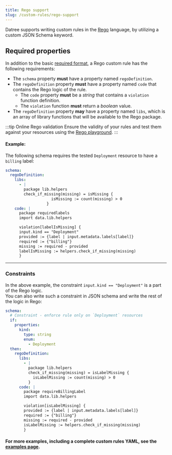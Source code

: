 ```yaml
---
title: Rego support
slug: /custom-rules/rego-support
---
```


Datree supports writing custom rules in the [Rego](https://www.openpolicyagent.org/docs/latest/policy-language/#what-is-rego) language, by utilizing a custom JSON Schema keyword.

## Required properties

In addition to the basic [required format](/custom-rules/custom-rules-overview#rule-format), a Rego custom rule has the following requirements:

- The `schema` property **must** have a property named `regoDefinition`.
- The `regoDefinition` property **must** have a property named `code` that contains the Rego logic of the rule.
  - The `code` property **must** be a _string_ that contains a `violation` function definition.
  - The `violation` function **must** return a _boolean_ value.
- The `regoDefinition` property **may** have a property named `libs`, which is an array of library functions that will be available to the Rego package.

:::tip Online Rego validation
Ensure the validity of your rules and test them against your resources using the [Rego playground](https://play.openpolicyagent.org/).
:::

#### Example:

The following schema requires the tested `Deployment` resource to have a `billing` label:

```yaml
schema:
  regoDefinition:
    libs:
      - |
        package lib.helpers
        check_if_missing(missing) = isMissing {
                    isMissing := count(missing) > 0
                  }
    code: |
      package requiredlabels
      import data.lib.helpers

      violation[labelIsMissing] {
      input.kind == "Deployment"
      provided := {label | input.metadata.labels[label]}
      required := {"billing"}
      missing := required - provided
      labelIsMissing := helpers.check_if_missing(missing)
      }
```

---

### Constraints

In the above example, the constraint `input.kind == "Deployment"` is a part of the Rego logic.  
You can also write such a constraint in JSON schema and write the rest of the logic in Rego:

```yaml
schema:
  # Constraint - enforce rule only on `Deployment` resources
  if:
    properties:
      kind:
        type: string
        enum:
          - Deployment
  then:
    regoDefinition:
      libs:
        - |
          package lib.helpers
          check_if_missing(missing) = isLabelMissing {
            isLabelMissing := count(missing) > 0
          }
      code: |
        package requireBillingLabel
        import data.lib.helpers

        violation[isLabelMissing] {
        provided := {label | input.metadata.labels[label]}
        required := {"billing"}
        missing := required - provided
        isLabelMissing := helpers.check_if_missing(missing)
        }
```

#### For more examples, including a complete custom rules YAML, see the [examples page](/custom-rules/examples).
